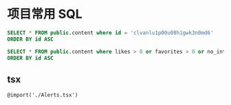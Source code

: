 # 项目常用 SQL

```sql
SELECT * FROM public.content where id = 'clvanlu1p00u08h1gwk3n0md6'
ORDER BY id ASC

SELECT * FROM public.content where likes > 0 or favorites > 0 or no_interesteds > 0
ORDER BY id ASC
```

## tsx

```tsx
@import('./Alerts.tsx')
```
